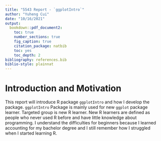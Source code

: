 ```yaml
---
title: "5543 Report - `ggplotIntro`"
author: "Yuheng Cui"
date: "10/16/2021"
output: 
  bookdown::pdf_document2:
    toc: true
    number_sections: true
    fig_caption: true
    citation_package: natbib
    toc: yes
    toc_depth: 2
bibliography: references.bib 
biblio-style: plainnat
---
```



# Introduction and Motivation

This report will introduce R package `ggplotIntro` and how I develop the package. `ggplotIntro` Package is mainly used for new `ggplot` package learner. Targeted group is new R learner. New R learners are defined as people who never used R before and have little knowledge about programming. I understand the difficulties for beginners because I learned accounting for my bachelor degree and I still remember how I struggled when I started learning R.


